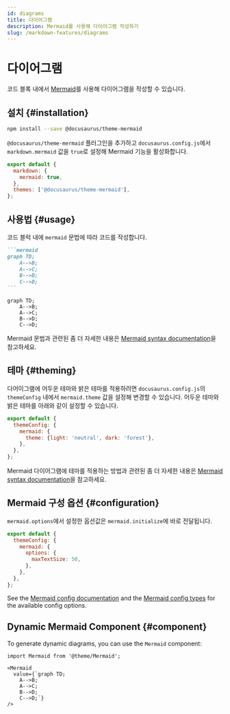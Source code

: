 ```yaml
---
id: diagrams
title: 다이어그램
description: Mermaid를 사용해 다이어그램 작성하기
slug: /markdown-features/diagrams
---
```


# 다이어그램

코드 블록 내에서 [Mermaid](https://mermaid-js.github.io/mermaid/)를 사용해 다이어그램을 작성할 수 있습니다.

## 설치 {#installation}

```bash npm2yarn
npm install --save @docusaurus/theme-mermaid
```

`@docusaurus/theme-mermaid` 플러그인을 추가하고 `docusaurus.config.js`에서 `markdown.mermaid` 값을 `true`로 설정해 Mermaid 기능을 활성화합니다.

```js title="docusaurus.config.js"
export default {
  markdown: {
    mermaid: true,
  },
  themes: ['@docusaurus/theme-mermaid'],
};
```

## 사용법 {#usage}

코드 블럭 내에 `mermaid` 문법에 따라 코드를 작성합니다.

````md title="Example Mermaid diagram"
```mermaid
graph TD;
    A-->B;
    A-->C;
    B-->D;
    C-->D;
```
````

```mermaid
graph TD;
    A-->B;
    A-->C;
    B-->D;
    C-->D;
```

Mermaid 문법과 관련된 좀 더 자세한 내용은 [Mermaid syntax documentation](https://mermaid-js.github.io/mermaid/#/./n00b-syntaxReference)을 참고하세요.

## 테마 {#theming}

다어이그램에 어두운 테마와 밝은 테마를 적용하려면 `docusaurus.config.js`의 `themeConfig` 내에서 `mermaid.theme` 값을 설정해 변경할 수 있습니다. 어두운 테마와 밝은 테마를 아래와 같이 설정할 수 있습니다.

```js title="docusaurus.config.js"
export default {
  themeConfig: {
    mermaid: {
      theme: {light: 'neutral', dark: 'forest'},
    },
  },
};
```

Mermaid 다이어그램에 테마를 적용하는 방법과 관련된 좀 더 자세한 내용은 [Mermaid syntax documentation](https://mermaid-js.github.io/mermaid/#/theming)을 참고하세요.

## Mermaid 구성 옵션 {#configuration}

`mermaid.options`에서 설정한 옵션값은 `mermaid.initialize`에 바로 전달됩니다.

```js title="docusaurus.config.js"
export default {
  themeConfig: {
    mermaid: {
      options: {
        maxTextSize: 50,
      },
    },
  },
};
```

See the [Mermaid config documentation](https://mermaid-js.github.io/mermaid/#/./Setup?id=configuration) and the [Mermaid config types](https://github.com/mermaid-js/mermaid/blob/master/packages/mermaid/src/config.type.ts) for the available config options.

## Dynamic Mermaid Component {#component}

To generate dynamic diagrams, you can use the `Mermaid` component:

```mdx title="Example of dynamic Mermaid component"
import Mermaid from '@theme/Mermaid';

<Mermaid
  value={`graph TD;
    A-->B;
    A-->C;
    B-->D;
    C-->D;`}
/>
```
